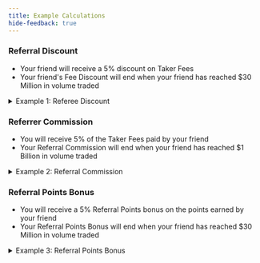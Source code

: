 ```yaml
---
title: Example Calculations
hide-feedback: true
---
```

### Referral Discount

* Your friend will receive a 5% discount on Taker Fees
* Your friend's Fee Discount will end when your friend has reached $30 Million in volume traded

<details>

<summary>Example 1: Referee Discount</summary>

You referred your friend Bob to sign up on Paradex via your Referral Link

Bob's taker fee rate is _**0.03%**_ and trades a notional _**20'000 USD**_

Bob was supposed to have paid **0.03% x 20'000 = 6 USDC**

However, with the Referral Discount, Bob only has to pay: _**6 x (1 - 5%) = 5.7 USDC**_

</details>

### Referrer Commission

* You will receive 5% of the Taker Fees paid by your friend
* Your Referral Commission will end when your friend has reached $1 Billion in volume traded

<details>

<summary>Example 2: Referral Commission</summary>

Using Example 1 where your referred friend Bob has paid 5.7 USDC in fees

You will receive a referral commission of: **5.7 x 5% = 0.285 USDC**

</details>

### Referral Points Bonus

* You will receive a 5% Referral Points bonus on the points earned by your friend
* Your Referral Points Bonus will end when your friend has reached $30 Million in volume traded

<details>

<summary>Example 3: Referral Points Bonus</summary>

Assuming that Bob has earned 40 Fee points from the trade that he has done above

You will receive a referral points bonus of: **40 \* 5% = 2 Referral Points**

</details>

